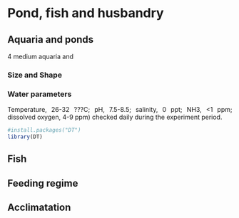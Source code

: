 # Pond, fish and husbandry 

<style>
body {
text-align: justify}
</style>

## Aquaria and ponds

4 medium aquaria and 

### Size and Shape 

### Water parameters

Temperature, 26-32 ???C;
pH, 7.5-8.5; 
salinity, 0 ppt; 
NH3, <1 ppm; 
dissolved oxygen, 4-9 ppm) checked daily during the experiment period.

```r
#install.packages("DT")
library(DT)
```

## Fish

## Feeding regime

## Acclimatation

